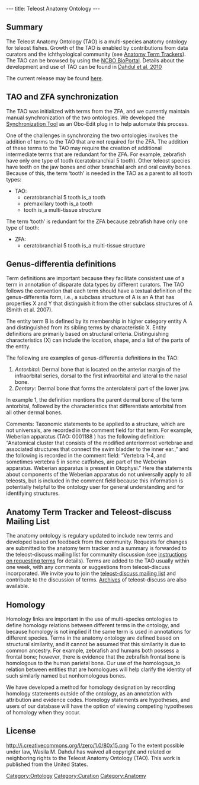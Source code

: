 ---
title: Teleost Anatomy Ontology
---

==Summary==

The Teleost Anatomy Ontology (TAO) is a multi-species anatomy ontology for teleost fishes. Growth of the TAO is enabled by contributions from data curators and the ichthyological community (see [[#Anatomy Term Tracker and Teleost-discuss Mailing List|Anatomy Term Trackers]]). The TAO can be browsed by using the [http://bioportal.bioontology.org/visualize/38362 NCBO BioPortal]. Details about the development and use of TAO can be found in [http://sysbio.oxfordjournals.org/cgi/content/abstract/syq013/ Dahdul et al. 2010]

The current release may be found [http://obo.cvs.sourceforge.net/viewvc/obo/obo/ontology/anatomy/gross_anatomy/animal_gross_anatomy/fish/teleost_anatomy.obo here].

== TAO and ZFA synchronization ==
The TAO was initialized with terms from the ZFA, and we currently maintain manual synchronization of the two ontologies.  We developed the [http://phenoscape.org/wiki/Synchronization_Tool Synchronization Tool] as an Obo-Edit plug in to help automate this process.

One of the challenges in synchronzing the two ontologies involves the addition of terms to the TAO that are not required for the ZFA.  The addition of these terms to the TAO may require the creation of additional intermediate terms that are redundant for the ZFA.  For example, zebrafish have only one type of tooth (ceratobranchial 5 tooth).  Other teleost species have teeth on the jaw bones and other branchial arch and  oral cavity bones.  Because of this, the term ‘tooth’ is needed in the TAO as a parent to all tooth types:

* TAO:
** ceratobranchial 5 tooth is_a tooth
** premaxillary tooth is_a tooth
** tooth is_a multi-tissue structure

The term ‘tooth’ is redundant for the ZFA because zebrafish have only one type of tooth:

* ZFA:
**ceratobranchial 5 tooth is_a multi-tissue structure

== Genus-differentia definitions ==
Term definitions are important because they facilitate consistent use of a term in annotation of disparate data types by different curators.  The TAO follows the convention that each term should have a textual definition of the genus-differentia form, i.e., a subclass structure of A is an A that has properties X and Y that distinguish it from the other subclass structures of A (Smith et al. 2007).

The entity term B is defined by its membership in higher category entity A and distinguished from its sibling terms by characteristic X. Entity definitions are primarily based on structural criteria.  Distinguishing characteristics (X) can include the location, shape, and a list of the parts of the entity.

The following are examples of genus-differentia definitions in the TAO:
#''Antorbital:'' Dermal bone that is located on the anterior margin of the infraorbital series, dorsal to the first infraorbital and lateral to the nasal bone.
#''Dentary:'' Dermal bone that forms the anterolateral part of the lower jaw.

In example 1, the definition mentions the parent dermal bone of the term antorbital, followed by the characteristics that differentiate antorbital from all other dermal bones.

Comments: Taxonomic statements to be applied to a structure, which are not universals, are recorded in the comment field for that term.  For example, Weberian apparatus (TAO: 0001188 ) has the following definition: “Anatomical cluster that consists of the modified anteriormost vertebrae and associated structures that connect the swim bladder to the inner ear.,” and the following is recorded in the comment field: “Vertebra 1-4, and sometimes vertebra 5 in some catfishes, are part of the Weberian apparatus. Weberian apparatus is present in Otophysi.”  Here the statements about components of the Weberian apparatus do not universally apply to all teleosts, but is included in the comment field because this information is potentially helpful to the ontology user for general understanding  and for identifying structures.

== Anatomy Term Tracker and Teleost-discuss Mailing List ==

The anatomy ontology is regulary updated to include new terms and developed based on feedback from the community.  Requests for changes are submitted to the anatomy term tracker and a summary is forwarded to the teleost-discuss mailing list for community discussion (see [[Term Requests | instructions on requesting terms]] for details). Terms are added to the TAO usually within one week, with any comments or suggestions from  teleost-discuss incorporated. We invite you to join the [https://lists.sourceforge.net/lists/listinfo/obo-teleost-discuss teleost-discuss mailing list] and contribute to the discussion of terms. [http://sourceforge.net/mailarchive/forum.php?forum_name=obo-teleost-discuss Archives] of teleost-discuss are also available.

== Homology ==

Homology links are important in the use of multi-species ontologies to define homology relations between different terms in the ontology, and because homology is not implied if the same term is used in annotations for different species. Terms in the anatomy ontology are defined based on structural similarity, and it cannot be assumed that this similarity is due to common ancestry.  For example, zebrafish and humans both possess a frontal bone; however, there is evidence that the zebrafish frontal bone is homologous to the human parietal bone. Our use of the homologous_to relation between entities that are homologues will help clarify the identity of such similarly named but nonhomologous bones.

We have developed a method for homology designation by recording homology statements outside of the ontology, as an annotation with attribution and evidence codes.  Homology statements are hypotheses, and users of our database will have the option of viewing competing hypotheses of homology when they occur.

==License==
<span class="plainlinks">[http://creativecommons.org/publicdomain/zero/1.0/ http://i.creativecommons.org/l/zero/1.0/80x15.png]</span>
To the extent possible under law, Wasila M. Dahdul has waived all copyright and related or neighboring rights to the Teleost Anatomy Ontology (TAO). This work is published from  the United States.

[[Category:Ontology]]
[[Category:Curation]]
[[Category:Anatomy]]